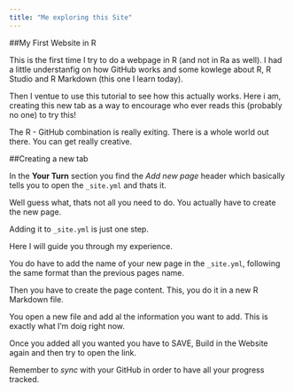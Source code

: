 ```yaml
---
title: "Me exploring this Site"
---
```




##My First Website in R

This is the first time I try to do a webpage in R (and not in Ra as well). I had a little understanfig on how GitHub works and some kowlege about R, R Studio and R Markdown (this one I learn today).

Then I ventue to use this tutorial to see how this actually works.
Here i am, creating this new tab as a way to encourage who ever reads this (probably no one) to try this! 

The R - GitHub combination is really exiting. There is a whole world out there. You can get really creative. 



##Creating a new tab

In the **Your Turn** section you find the *Add new page* header which basically tells you to open the `_site.yml` and thats it.

Well guess what, thats not all you need to do. You actually have to create the new page. 

Adding it to `_site.yml` is just one step.

Here I will guide you through my experience.

You do have to add the name of your new page in the `_site.yml`, following the same format than the previous pages name.

Then you have to create the page content. This, you do it in a new R Markdown file. 

You open a new file and add al the information you want to add. This is exactly what I'm doig right now.

Once you added all you wanted you have to SAVE, Build in the Website again and then try to open the link. 

Remember to *sync* with your GitHub in order to have all your progress tracked.
